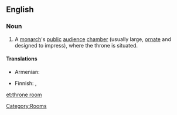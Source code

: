 ==English==
{{wikipedia}}

===Noun===
{{en-noun|sg=[[throne]] [[room]]}}

# A [[monarch]]'s [[public]] [[audience]] [[chamber]] (usually large, [[ornate]] and designed to impress), where the throne is situated.

====Translations====
{{trans-top|monarch’s public audience chamber}}
* Armenian: {{t-|hy|գահասրահ|tr=gahasrah}}
{{trans-mid}}
* Finnish: {{t-|fi|valtaistuinsali}}, {{t-|fi|valtaistuinhuone}}
{{trans-bottom}}

[[Category:Rooms]]

[[et:throne room]]